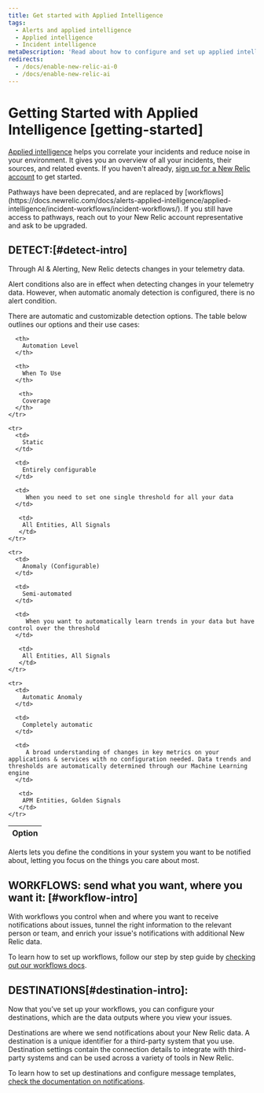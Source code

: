 ```yaml
---
title: Get started with Applied Intelligence
tags:
  - Alerts and applied intelligence
  - Applied intelligence
  - Incident intelligence
metaDescription: 'Read about how to configure and set up applied intelligence.'
redirects:
  - /docs/enable-new-relic-ai-0
  - /docs/enable-new-relic-ai
---
```

# Getting Started with Applied Intelligence [getting-started]

[Applied intelligence](https://docs.newrelic.com/docs/introduction-new-relic-ai) helps you correlate your incidents and reduce noise in your environment. It gives you an overview of all your incidents, their sources, and related events.
If you haven't already, [sign up for a New Relic account](https://newrelic.com/signup) to get started.
 
<Callout variant="important">
  Pathways have been deprecated, and are replaced by [workflows](https://docs.newrelic.com/docs/alerts-applied-intelligence/applied-intelligence/incident-workflows/incident-workflows/).
If you still have access to pathways, reach out to your New Relic account representative and ask to be upgraded.
</Callout>


## DETECT:[#detect-intro]

Through AI & Alerting, New Relic detects changes in your telemetry data.

<Callout variant="important">
Alert conditions also are in effect when detecting changes in your telemetry data. However, when automatic anomaly detection is configured, there is no alert condition. 
</Callout>

There are automatic and customizable detection options. The table below outlines our options and their use cases:

<table>
  <thead>
    <tr>
      <th style={{ width: "200px" }}>
        Option
      </th>

      <th>
        Automation Level
      </th>

      <th>
        When To Use
      </th>

       <th>
        Coverage
      </th>
    </tr>
  </thead>

  <tbody>

    <tr>
      <td>
        Static
      </td>

      <td>
        Entirely configurable
      </td>

      <td>
         When you need to set one single threshold for all your data 
      </td>

       <td>
        All Entities, All Signals
       </td>
    </tr>

    <tr>
      <td>
        Anomaly (Configurable)
      </td>

      <td>
        Semi-automated
      </td>

      <td>
         When you want to automatically learn trends in your data but have control over the threshold
      </td>

       <td>
        All Entities, All Signals
       </td>
    </tr>

    <tr>
      <td>
        Automatic Anomaly
      </td>

      <td>
        Completely automatic
      </td>

      <td>
         A broad understanding of changes in key metrics on your applications & services with no configuration needed. Data trends and thresholds are automatically determined through our Machine Learning engine
      </td>

       <td>
        APM Entities, Golden Signals
       </td>
    </tr>

  </tbody>
</table>

Alerts lets you define the conditions in your system you want to be notified about, letting you focus on the things you care about most.


## WORKFLOWS: send what you want, where you want it: [#workflow-intro]

With workflows you control when and where you want to receive notifications about issues, tunnel the right information to the relevant person or team, and enrich your issue's notifications with additional New Relic data.

To learn how to set up workflows, follow our step by step guide by [checking out our workflows docs](https://docs.newrelic.com/docs/alerts-applied-intelligence/applied-intelligence/incident-workflows/incident-workflows).

## DESTINATIONS[#destination-intro]:

Now that you’ve set up your workflows, you can configure your destinations, which are the data outputs where you view your issues.
 
Destinations are where we send notifications about your New Relic data. A destination is a unique identifier for a third-party system that you use.
Destination settings contain the connection details to integrate with third-party systems and can be used across a variety of tools in New Relic.
 
To learn how to set up destinations and configure message templates, [check the documentation on notifications](https://docs.newrelic.com/docs/alerts-applied-intelligence/notifications/destinations/).
